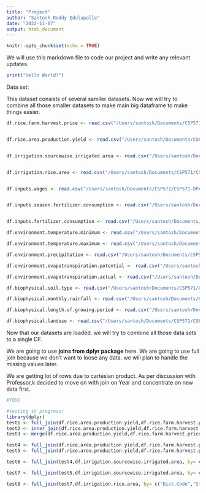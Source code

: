 ```yaml
---
title: "Project"
author: "Santosh Reddy Edulapalle"
date: "2022-11-07"
output: html_document
---
```


```r
knitr::opts_chunk$set(echo = TRUE)
```

We will use this markdown file to code our project and write any relevant updates.
```r
print("Hello World!")
```

Data set:
 
This dataset consists of several samller datasets. Now we will try to combine all those smaller datasets to make main big dataframe to make things easier.

```r
df.rice.farm.harvest.price <- read.csv("/Users/santosh/Documents/CSP571/CSP571-DPA/Datasets/Rice_farm_harvest_price.csv")


df.rice.area.production.yield <- read.csv("/Users/santosh/Documents/CSP571/CSP571-DPA/Datasets/Rice_area_production_yield.csv")


df.irrigation.sourcewise.irrigated.area <- read.csv("/Users/santosh/Documents/CSP571/CSP571-DPA/Datasets/Irrigation_sourcewise_irrigated_area.csv")


df.irrigation.rice.area <- read.csv("/Users/santosh/Documents/CSP571/CSP571-DPA/Datasets/Irrigation_rice_area.csv")


df.inputs.wages <- read.csv("/Users/santosh/Documents/CSP571/CSP571-DPA/Datasets/Inputs_wages.csv")


df.inputs.season.fertilizer.consumption <- read.csv("/Users/santosh/Documents/CSP571/CSP571-DPA/Datasets/Inputs_season_fertilizer_consumption.csv")


df.inputs.fertilizer.consumption <- read.csv("/Users/santosh/Documents/CSP571/CSP571-DPA/Datasets/Inputs_fertilizer_consumption.csv")

df.environment.temperature.minimum <- read.csv("/Users/santosh/Documents/CSP571/CSP571-DPA/Datasets/Environment_temperature_minimum*.csv")

df.environment.temperature.maximum <- read.csv("/Users/santosh/Documents/CSP571/CSP571-DPA/Datasets/Environment_temperature_maximum*.csv")

df.environment.precipitation <- read.csv("/Users/santosh/Documents/CSP571/CSP571-DPA/Datasets/Environment_precipitation*.csv")

df.environment.evapotranspiration.potential <- read.csv("/Users/santosh/Documents/CSP571/CSP571-DPA/Datasets/Environment_evapotranspiration_potential*.csv")

df.environment.evapotranspiration.actual <- read.csv("/Users/santosh/Documents/CSP571/CSP571-DPA/Datasets/Environment_evapotranspiration_actual*.csv")

df.biophysical.soil.type <- read.csv("/Users/santosh/Documents/CSP571/CSP571-DPA/Datasets/Biophysical_soil_type.csv")

df.biophysical.monthly.rainfall <- read.csv("/Users/santosh/Documents/CSP571/CSP571-DPA/Datasets/Biophysical_monthly_rainfall.csv")

df.biophysical.length.of.growing.period <- read.csv("/Users/santosh/Documents/CSP571/CSP571-DPA/Datasets/Biophysical_length_of_growing_period.csv")

df.biophysical.landuse <- read.csv("/Users/santosh/Documents/CSP571/CSP571-DPA/Datasets/Biophysical_landuse.csv")


```


Now that our datasets are loaded. we will try to combine all those data sets to a single DF.

We are going to use $\textbf{joins from dplyr package}$ here. We are going to use full join because we don't want to loose any data. 
we will plan to handle the missing values later.

We are getting lot of rows due to cartesian product. As per discussion with Professor,k decided to move on with join on Year and concentrate on new data first.

```r

#TODO

#testing in progress!
library(dplyr)
test1 <- full_join(df.rice.area.production.yield,df.rice.farm.harvest.price,by = c("Dist.Code"))
test2 <- inner_join(df.rice.area.production.yield,df.rice.farm.harvest.price,by = c("Dist.Code"))
test3 <- merge(df.rice.area.production.yield,df.rice.farm.harvest.price, by.x = "Dist.Code", by.y = "Dist.Code", all = T)

test4 <- full_join(df.rice.area.production.yield,df.rice.farm.harvest.price,by = c("Dist.Code","State.Code","State.Name","Dist.Name"))
test5 <- full_join(df.rice.area.production.yield,df.rice.farm.harvest.price,by = c("Dist.Code","State.Code","State.Name","Dist.Name","Year"))

test6 <- full_join(test4,df.irrigation.sourcewise.irrigated.area, by= c("Dist.Code","State.Code","State.Name","Dist.Name"))

test7 <- full_join(test5,df.irrigation.sourcewise.irrigated.area, by= c("Dist.Code","State.Code","State.Name","Dist.Name","Year"))

test8 <- full_join(test7,df.irrigation.rice.area, by= c("Dist.Code","State.Code","State.Name","Dist.Name","Year"))


```



